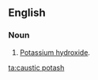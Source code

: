 ==English==

===Noun===
{{en-noun|head=[[caustic]] [[potash]]|-}}

# {{context|dated}} [[potassium hydroxide|Potassium hydroxide]].

[[ta:caustic potash]]